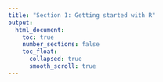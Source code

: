 ```yaml
---
title: "Section 1: Getting started with R"
output:
  html_document:
    toc: true
    number_sections: false
    toc_float:
      collapsed: true
      smooth_scroll: true
---
```


